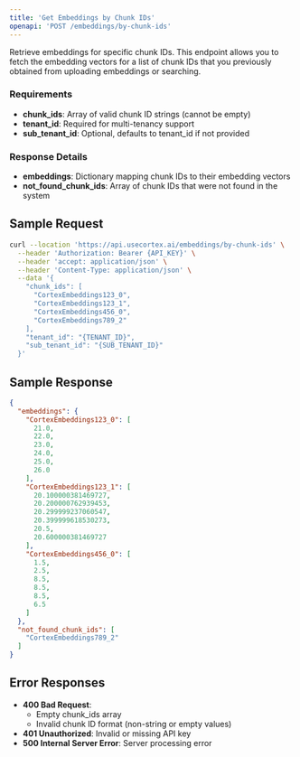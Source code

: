 ```yaml
---
title: 'Get Embeddings by Chunk IDs'
openapi: 'POST /embeddings/by-chunk-ids'
---
```


Retrieve embeddings for specific chunk IDs. This endpoint allows you to fetch the embedding vectors for a list of chunk IDs that you previously obtained from uploading embeddings or searching.

### Requirements
- **chunk_ids**: Array of valid chunk ID strings (cannot be empty)
- **tenant_id**: Required for multi-tenancy support
- **sub_tenant_id**: Optional, defaults to tenant_id if not provided

### Response Details
- **embeddings**: Dictionary mapping chunk IDs to their embedding vectors
- **not_found_chunk_ids**: Array of chunk IDs that were not found in the system

## Sample Request

```bash
curl --location 'https://api.usecortex.ai/embeddings/by-chunk-ids' \
  --header 'Authorization: Bearer {API_KEY}' \
  --header 'accept: application/json' \
  --header 'Content-Type: application/json' \
  --data '{
    "chunk_ids": [
      "CortexEmbeddings123_0",
      "CortexEmbeddings123_1", 
      "CortexEmbeddings456_0",
      "CortexEmbeddings789_2"
    ],
    "tenant_id": "{TENANT_ID}",
    "sub_tenant_id": "{SUB_TENANT_ID}"
  }'
```

## Sample Response

```json
{
  "embeddings": {
    "CortexEmbeddings123_0": [
      21.0,
      22.0,
      23.0,
      24.0,
      25.0,
      26.0
    ],
    "CortexEmbeddings123_1": [
      20.100000381469727,
      20.200000762939453,
      20.299999237060547,
      20.399999618530273,
      20.5,
      20.600000381469727
    ],
    "CortexEmbeddings456_0": [
      1.5,
      2.5,
      8.5,
      8.5,
      8.5,
      6.5
    ]
  },
  "not_found_chunk_ids": [
    "CortexEmbeddings789_2"
  ]
}
```

## Error Responses

- **400 Bad Request**: 
  - Empty chunk_ids array
  - Invalid chunk ID format (non-string or empty values)
- **401 Unauthorized**: Invalid or missing API key
- **500 Internal Server Error**: Server processing error
